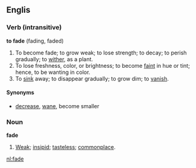 ==Englis==
===Verb (intransitive)===
'''to fade''' (fading, faded)
#To become fade; to grow weak; to lose strength; to decay; to perish gradually; to [[wither]], as a plant.
#To lose freshness, color, or brightness; to become [[faint]] in hue or tint; hence, to be wanting in color.
#To [[sink]] away; to disappear gradually; to grow dim; to [[vanish]].

====Synonyms====
*[[decrease]], [[wane]], become smaller

===Noun===
'''fade'''
#[[Weak]]; [[insipid]]; [[tasteless]]; [[commonplace]].

[[nl:fade]]
